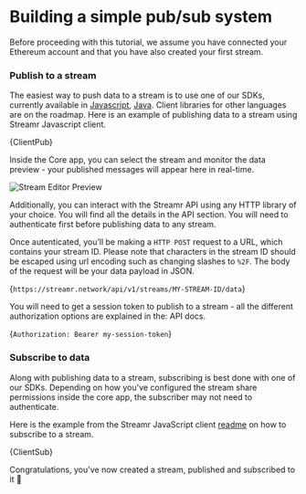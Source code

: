 





# Building a simple pub/sub system
Before proceeding with this tutorial, we assume you have connected your Ethereum account and that you have also <Link to={docsLinks.streams}>created your first stream</Link>.

### Publish to a stream
The easiest way to push data to a stream is to use one of our <Link to={docsLinks.sdk}>SDKs</Link>, currently available in <a target="_blank" href="https://github.com/streamr-dev/streamr-client-javascript">Javascript</a>, <a target="_blank" href="https://github.com/streamr-dev/streamr-client-java">Java</a>. Client libraries for other languages are on the roadmap. Here is an example of publishing data to a stream using Streamr Javascript client.

<CodeSnippet language="javascript" wrapLines showLineNumbers >{ClientPub}</CodeSnippet>

Inside the Core app, you can select the stream and monitor the data preview - your published messages will appear here in real-time.

<Image
  src={StreamEditorPreview}
  highResSrc={StreamEditorPreview2x}
  alt="Stream Editor Preview"
/>

Additionally, you can interact with the Streamr API using any HTTP library of your choice. You will find all the details in the <Link to={docsLinks.api}>API section</Link>. You will need to <Link to={docsLinks.authentication}>authenticate</Link> first before publishing data to any stream.

Once autenticated, you’ll be making a `HTTP POST` request to a URL, which contains your stream ID. Please note that characters in the stream ID should be escaped using url encoding such as changing slashes to `%2F`. The body of the request will be your data payload in JSON. 

<CodeSnippet language="text" wrapLines>{`https://streamr.network/api/v1/streams/MY-STREAM-ID/data`}</CodeSnippet>

You will need to get a session token to publish to a stream - all the different authorization options are explained in the: <Link to={docsLinks.authentication}>API docs</Link>.

<CodeSnippet language="text" wrapLines>{`Authorization: Bearer my-session-token`}</CodeSnippet>

### Subscribe to data
Along with publishing data to a stream, subscribing is best done with one of our <Link to={docsLinks.sdk}>SDKs</Link>. Depending on how you've configured the stream share permissions inside the core app, the subscriber may not need to authenticate. 

Here is the example from the Streamr JavaScript client <a target="_blank" href="https://github.com/streamr-dev/streamr-client-javascript">readme</a> on how to subscribe to a stream.

<CodeSnippet language="javascript" wrapLines showLineNumbers >{ClientSub}</CodeSnippet>

Congratulations, you've now created a stream, published and subscribed to it 🎉
